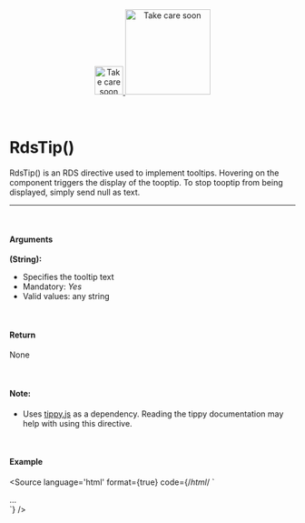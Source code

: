 
<Meta title="Utils/Directives/RdsTip()"/>

<div align="center" style={{display: 'flex'}}>
    <a href="https://rahulaher.netlify.app">
        <img src="https://rahulaher.netlify.app/img/logo/glyph-black-colored.svg" alt="Take care soon" width="50" />
        <img src="https://rahulaher.netlify.app/img/logo/word-black-colored.svg" alt="Take care soon" width="150" />
    </a>
</div>

<br />
<br />

# RdsTip()

RdsTip() is an RDS directive used to implement tooltips. Hovering on the component triggers the display of the tooptip. To stop tooptip from being displayed, simply send null as text.

<hr />
<br />

#### Arguments

**(String):**
- Specifies the tooltip text
- Mandatory: *Yes*
- Valid values: any string

<br />

#### Return

None

<br />

#### Note:
- Uses [tippy.js](https://tippyjs.bootcss.com/) as a dependency. Reading the tippy documentation may help with using this directive.

<br />

#### Example

<Story name="RdsTip">
</Story>

<Source
  language='html'
  format={true}
  code={/*html*/ `
<div
		v-cdstip="text"
	>
		...
</div>
  `}
/>
